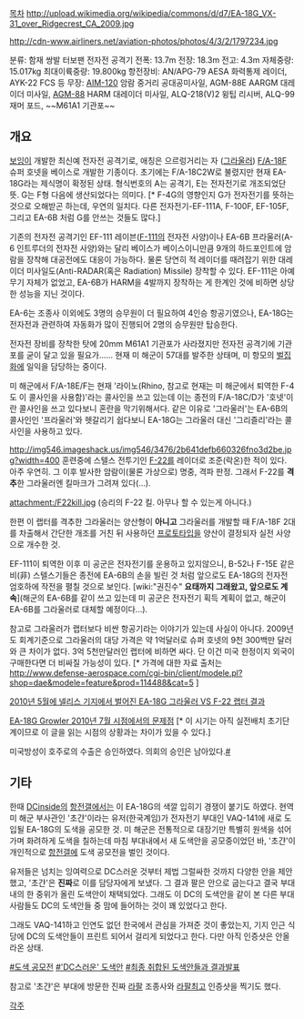 [[목차]]
http://upload.wikimedia.org/wikipedia/commons/d/d7/EA-18G_VX-31_over_Ridgecrest_CA_2009.jpg

http://cdn-www.airliners.net/aviation-photos/photos/4/3/2/1797234.jpg

분류: 함재 쌍발 터보팬 전자전 공격기
전폭: 13.7m
전장: 18.3m
전고: 4.3m
자체중량: 15.017kg
최대이륙중량: 19.800kg
항전장비: AN/APG-79 AESA 화력통제 레이더, AYK-22 FCS 등
무장: [[AIM-120]] 암람 중거리 공대공미사일, AGM-88E AARGM 대레이더 미사일, [[AGM-88]] HARM 대레이더 미사일, ALQ-218(V)2 윙팁 리시버, ALQ-99 재머 포드, ~~M61A1 기관포~~

== 개요 ==

[[보잉]]이 개발한 최신예 전자전 공격기로, 애칭은 으르렁거리는 자 ([[그라울러]]) [[F/A-18]]F 슈퍼 호넷을 베이스로 개발한 기종이다. 초기에는 F/A-18C2W로 불렸지만 현재 EA-18G라는 제식명이 확정된 상태. 형식번호의 A는 공격기, E는 전자전기로 개조되었단 뜻. G는 F형 다음에 생산되었다는 의미다. [* F-4G의 영향인지 G가 전자전기를 뜻하는 것으로 오해받곤 하는데, 우연의 일치다. 다른 전자전기-EF-111A, F-100F, EF-105F, 그리고 EA-6B 처럼 G를 안쓰는 것들도 많다.]

기존의 전자전 공격기인 EF-111 레이븐([[F-111]]의 전자전 사양)이나 EA-6B 프라울러(A-6 인트루더의 전자전 사양)와는 달리 베이스가 베이스이니만큼 9개의 하드포인트에 암람을 장착해 대공전에도 대응이 가능하다. 물론 당연히 적 레이더를 때려잡기 위한 대레이더 미사일도(Anti-RADAR(혹은 Radiation) Missile) 장착할 수 있다. EF-111은 아예 무기 자체가 없었고, EA-6B가 HARM을 4발까지 장착하는 게 한계인 것에 비하면 상당한 성능을 지닌 것이다.

EA-6는 조종사 이외에도 3명의 승무원이 더 필요하여 4인승 항공기였으나, EA-18G는 전자전과 관련하여 자동화가 많이 진행되어 2명의 승무원만 탑승한다.

전자전 장비를 장착한 탓에 20mm M61A1 기관포가 사라졌지만 전자전 공격기에 기관포를 굳이 달고 있을 필요가...... 현재 미 해군이 57대를 발주한 상태며, 미 항모의 [[벌집]]화에 일익을 담당하는 중이다.

미 해군에서 F/A-18E/F는 현재 '라이노(Rhino, 참고로 현재는 미 해군에서 퇴역한 F-4도 이 콜사인을 사용함)'라는 콜사인을 쓰고 있는데 이는 종전의 F/A-18C/D가 '호넷'이란 콜사인을 쓰고 있다보니 혼란을 막기위해서다. 같은 이유로 '그라울러'는 EA-6B의 콜사인인 '프라울러'와 헷갈리기 쉽다보니 EA-18G는 그라울러 대신 '그리즐리'라는 콜사인을 사용하고 있다.

http://img546.imageshack.us/img546/3476/2b641defb660326fno3d2be.jpg?width=400
훈련중에 스텔스 전투기인 [[F-22]]를 레이더로 조준(락온)한 적이 있다. 아주 우연히. 그 이후 발사한 암람이(물론 가상으로) 명중, 격파 판정. 그래서 F-22를 '''격추'''한 그라울러엔 킬마크가 그려져 있다(…).

attachment:/F22kill.jpg
(승리의 F-22 킬. 아무나 할 수 있는게 아니다.)

한편 이 랩터를 격추한 그라울러는 양산형이 '''아니고''' 그라울러를 개발할 때 F/A-18F 2대를 차출해서 간단한 개조를 거친 뒤 사용하던 [[프로토타입]]을 양산이 결정되자 실전 사양으로 개수한 것.

EF-111이 퇴역한 이후 미 공군은 전자전기를 운용하고 있지않으니, B-52나 F-15E 같은 비(非) 스텔스기들은 종전에 EA-6B의 손을 빌린 것 처럼 앞으로도 EA-18G의 전자전 엄호하에 작전을 펼칠 것으로 보인다. [wiki:"권진수" '''요태까지 그래왔고, 앞으로도 계속'''](해군의 EA-6B를 같이 쓰고 있는데 미 공군은 전자전기 획득 계획이 없고, 해군이 EA-6B를 그라울러로 대체할 예정이다...).

참고로 그라울러가 랩터보다 비싼 항공기라는 이야기가 있는데 사실이 아니다. 2009년도 회계기준으로 그라울러의 대당 가격은 약 1억달러로 슈퍼 호넷의 9천 300백만 달러와 큰 차이가 없다. 3억 5천만달러인 랩터에 비하면 싸다. 단 이건 미국 한정이지 외국이 구매한다면 더 비싸질 가능성이 있다. [* 가격에 대한 자료 출처는 http://www.defense-aerospace.com/cgi-bin/client/modele.pl?shop=dae&modele=feature&prod=114488&cat=5 ]

[http://gall.dcinside.com/list.php?id=aviationfight&no=41617&page=5&bbs= 2010년 5월에 넬리스 기지에서 벌어진 EA-18G 그라울러 VS F-22 랩터 결과]

[http://gall.dcinside.com/list.php?id=aviationfight&no=42458&page=9&bbs= EA-18G Growler 2010년 7월 시점에서의 문제점] [* 이 시기는 아직 실전배치 초기단계이므로 이 글을 읽는 시점의 상황과는 차이가 있을 수 있다.]

미국방성이 호주로의 수출은 승인하였다. 의회의 승인은 남아있다.[http://www.upi.com/Business_News/Security-Industry/2010/09/17/Australia-in-line-for-Boeings-Growler/UPI-12821284720240/ #]

== 기타 ==
한때 [[DCinside]]의 [[항전갤]]에서는 이 EA-18G의 색깔 입히기 경쟁이 붙기도 하였다. 현역 미 해군 부사관인 '초갼'이라는 유저(한국계임)가 전자전기 부대인 VAQ-141에 새로 도입될 EA-18G의 도색을 공모한 것. 미 해군은 전통적으로 대장기만 특별히 원색을 섞어가며 화려하게 도색을 칠하는데 마침 부대내에서 새 도색안을 공모중이었던 바, '초갼'이 개인적으로 [[항전갤]]에 도색 공모전을 벌인 것이다.

유저들은 넘치는 잉여력으로 DC스러운 것부터 제법 그럴싸한 것까지 다양한 안을 제안했고, '초갼'은 '''진짜'''로 이를 담당자에게 보냈다. 그 결과 팔은 안으로 굽는다고 결국 부대 내의 한 중위가 올린 도색안이 채택되었다. 그래도 이 DC의 도색안을 같이 본 다른 부대 사람들도 DC의 도색안들 중 맘에 들어하는 것이 꽤 있었다고 한다.

그래도 VAQ-141하고 인연도 없던 한국에서 관심을 가져준 것이 좋았는지, 기지 인근 식당에 DC의 도색안들이 프린트 되어서 걸리게 되었다고 한다. 다만 아직 인증샷은 안올라온 상태.

[http://gallog.dcinside.com/chrishk87/1143434801851401003 #도색 공모전]
[http://gall.dcinside.com/list.php?id=aviationfight&no=37070&page=1&search_pos=-35889&k_type=1000&keyword=xwing&bbs= #'DC스러운' 도색안]
[http://gallog.dcinside.com/chrishk87/1176242751878051003 #최종 취합된 도색안들과 결과발표]

참고로 '초갼'은 부대에 방문한 진짜 [[라팔]] 조종사와 [[라팔최고]] 인증샷을 찍기도 했다.

[[각주]]

